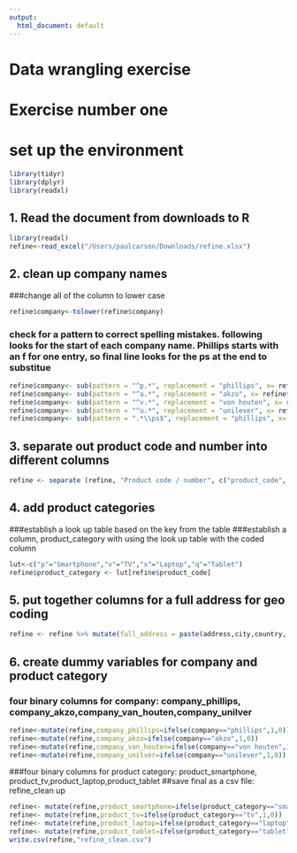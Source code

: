 ```yaml
---
output:
  html_document: default
---
```


# Data wrangling exercise 
# Exercise number one

# set up the environment
```r
library(tidyr)
library(dplyr)
library(readxl)
```
## 1.  Read the document from downloads to R
```r
library(readxl)
refine<-read_excel("/Users/paulcarson/Downloads/refine.xlsx")

```

## 2. clean up company names
###change all of the column to lower case
```r
refine$company<-tolower(refine$company)
```

### check for a pattern to correct spelling mistakes.  following looks for the start of each company name.  Phillips starts with an f for one entry, so final line looks for the ps at the end to substitue
```r
refine$company<- sub(pattern = "^p.*", replacement = "phillips", x= refine$company)
refine$company<- sub(pattern = "^a.*", replacement = "akzo", x= refine$company)
refine$company<- sub(pattern = "^v.*", replacement = "von houten", x= refine$company)
refine$company<- sub(pattern = "^u.*", replacement = "unilever", x= refine$company)
refine$company<- sub(pattern = ".*\\ps$", replacement = "phillips", x= refine$company)
```


## 3.  separate out product code and number into different columns
```r
refine <- separate (refine, "Product code / number", c("product_code", "product_number"), sep = "-")
```


## 4.  add product categories
###establish a look up table based on the key from the table
###establish a column, product_category with using the look up table with the coded column

```r
lut<-c("p"="Smartphone","v"="TV","x"="Laptop","q"="Tablet")
refine$product_category <- lut[refine$product_code]
```

## 5.  put together columns for a full address for geo coding
```r
refine <- refine %>% mutate(full_address = paste(address,city,country, sep =","))
```

## 6. create dummy variables for company and product category
### four binary columns for company: company_phillips, company_akzo,company_van_houten,company_unilver
```r
refine<-mutate(refine,company_phillips=ifelse(company=="phillips",1,0))
refine<-mutate(refine,company_akzo=ifelse(company=="akzo",1,0))
refine<-mutate(refine,company_van_houten=ifelse(company=="von houten",1,0))
refine<-mutate(refine,company_unilver=ifelse(company=="unilever",1,0))
```


###four binary columns for product category: product_smartphone, product_tv,product_laptop,product_tablet
##save final as a csv file: refine_clean up
```r
refine<- mutate(refine,product_smartphone=ifelse(product_category=="smartphone",1,0))
refine<- mutate(refine,product_tv=ifelse(product_category=="tv",1,0))
refine<- mutate(refine,product_laptop=ifelse(product_category=="laptop",1,0))
refine<- mutate(refine,product_tablet=ifelse(product_category=="tablet",1,0))
write.csv(refine,"refine_clean.csv")
```




